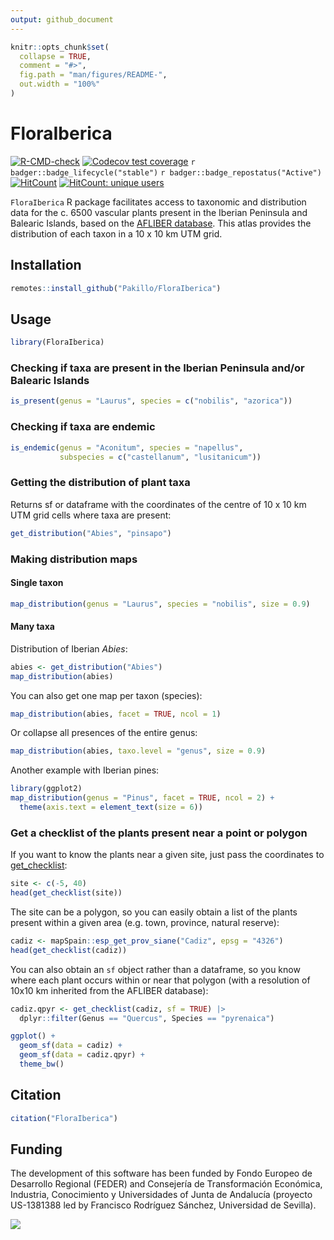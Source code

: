 ```yaml
---
output: github_document
---
```


<!-- README.md is generated from README.Rmd. Please edit that file -->

```r
knitr::opts_chunk$set(
  collapse = TRUE,
  comment = "#>",
  fig.path = "man/figures/README-",
  out.width = "100%"
)
```

# FloraIberica

<!-- badges: start -->
[![R-CMD-check](https://github.com/Pakillo/FloraIberica/actions/workflows/R-CMD-check.yaml/badge.svg)](https://github.com/Pakillo/FloraIberica/actions/workflows/R-CMD-check.yaml)
[![Codecov test coverage](https://codecov.io/gh/Pakillo/FloraIberica/graph/badge.svg)](https://app.codecov.io/gh/Pakillo/FloraIberica)
`r badger::badge_lifecycle("stable")`
`r badger::badge_repostatus("Active")`
[![HitCount](https://hits.dwyl.com/Pakillo/FloraIberica.svg?style=flat-square)](https://hits.dwyl.com/Pakillo/FloraIberica)
[![HitCount: unique users](https://hits.dwyl.com/Pakillo/FloraIberica.svg?style=flat-square&show=unique)](https://hits.dwyl.com/Pakillo/FloraIberica)


<!-- badges: end -->

`FloraIberica` R package facilitates access to taxonomic and distribution data for the c. 6500 vascular plants present in the Iberian Peninsula and Balearic Islands, based on the [AFLIBER database](https://doi.org/10.1111/geb.13363). This atlas provides the distribution of each taxon in a 10 x 10 km UTM grid. 

## Installation

``` r
remotes::install_github("Pakillo/FloraIberica")
```

## Usage

```r
library(FloraIberica)
```

### Checking if taxa are present in the Iberian Peninsula and/or Balearic Islands

```r
is_present(genus = "Laurus", species = c("nobilis", "azorica"))
```

### Checking if taxa are endemic

```r
is_endemic(genus = "Aconitum", species = "napellus", 
           subspecies = c("castellanum", "lusitanicum"))
```

### Getting the distribution of plant taxa

Returns sf or dataframe with the coordinates of the centre of 10 x 10 km UTM grid cells where taxa are present:

```r
get_distribution("Abies", "pinsapo")
```


### Making distribution maps

#### Single taxon

```r
map_distribution(genus = "Laurus", species = "nobilis", size = 0.9)
```


#### Many taxa

Distribution of Iberian *Abies*:

```r
abies <- get_distribution("Abies")
map_distribution(abies)
```

You can also get one map per taxon (species):

```r
map_distribution(abies, facet = TRUE, ncol = 1)
```

Or collapse all presences of the entire genus:

```r
map_distribution(abies, taxo.level = "genus", size = 0.9)
```


Another example with Iberian pines: 

```r
library(ggplot2)
map_distribution(genus = "Pinus", facet = TRUE, ncol = 2) + 
  theme(axis.text = element_text(size = 6))
```


### Get a checklist of the plants present near a point or polygon

If you want to know the plants near a given site, just pass the coordinates to [get_checklist](https://pakillo.github.io/FloraIberica/reference/get_checklist.html):

```r
site <- c(-5, 40)
head(get_checklist(site))
```

The site can be a polygon, so you can easily obtain a list of the plants present within a given area (e.g. town, province, natural reserve):

```r
cadiz <- mapSpain::esp_get_prov_siane("Cadiz", epsg = "4326")
head(get_checklist(cadiz))
```

You can also obtain an `sf` object rather than a dataframe, so you know where each plant occurs within or near that polygon (with a resolution of 10x10 km inherited from the AFLIBER database):

```r
cadiz.qpyr <- get_checklist(cadiz, sf = TRUE) |> 
  dplyr::filter(Genus == "Quercus", Species == "pyrenaica")

ggplot() +
  geom_sf(data = cadiz) +
  geom_sf(data = cadiz.qpyr) +
  theme_bw()
```



## Citation

```r
citation("FloraIberica")
```


## Funding

The development of this software has been funded by Fondo Europeo de Desarrollo Regional (FEDER) and Consejería de Transformación Económica, Industria, Conocimiento y Universidades of Junta de Andalucía (proyecto US-1381388 led by Francisco Rodríguez Sánchez, Universidad de Sevilla).

![](man/figures/feder.png)


